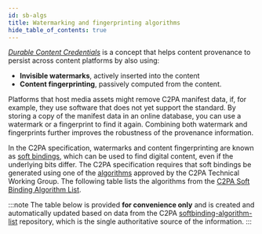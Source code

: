 ```yaml
---
id: sb-algs
title: Watermarking and fingerprinting algorithms
hide_table_of_contents: true
---
```


[_Durable Content Credentials_](https://contentauthenticity.org/blog/durable-content-credentials) is a concept that helps content provenance to persist across content platforms by also using:

- **Invisible watermarks**, actively inserted into the content
- **Content fingerprinting**, passively computed from the content.

Platforms that host media assets might remove C2PA manifest data, if, for example, they use software that does not yet support the standard. By storing a copy of the manifest data in an online database, you can use a watermark or a fingerprint to find it again.
Combining both watermark and fingerprints further improves the robustness of the provenance information.

In the C2PA specification, watermarks and content fingerprinting are known as [soft bindings](https://c2pa.org/specifications/specifications/2.1/specs/C2PA_Specification.html#_soft_bindings), which can be used to find digital content, even if the underlying bits differ. The C2PA specification requires that soft bindings be generated using one of the [algorithms](https://c2pa.org/specifications/specifications/2.1/specs/C2PA_Specification.html#_soft_binding_algorithm_list) approved by the C2PA Technical Working Group. The following table lists the algorithms from the [C2PA Soft Binding Algorithm List](https://github.com/c2pa-org/softbinding-algorithm-list).

:::note
The table below is provided **for convenience only** and is created and automatically updated based on data from the C2PA [softbinding-algorithm-list](https://github.com/c2pa-org/softbinding-algorithm-list/blob/main/softbinding-algorithm-list.json) repository, which is the single authoritative source of the information.
:::


<JSONToTable />
